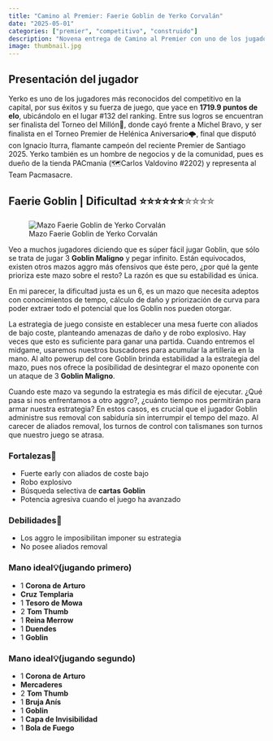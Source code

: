 ```yaml
---
title: "Camino al Premier: Faerie Goblin de Yerko Corvalán"
date: "2025-05-01"
categories: ["premier", "competitivo", "construido"]
description: "Novena entrega de Camino al Premier con uno de los jugadores más laureleados de la escena Santiaguina"
image: thumbnail.jpg
---
```


## Presentación del jugador

Yerko es uno de los jugadores más reconocidos del competitivo en la capital, por sus éxitos y su fuerza de juego, que yace en **1719.9 puntos de elo**, ubicándolo en el lugar #132 del ranking. Entre sus logros se encuentran ser finalista del Torneo del Millón💸, donde cayó frente a Michel Bravo, y ser finalista en el Torneo Premier de Helénica Aniversario🌩️, final que disputó con Ignacio Iturra, flamante campeón del reciente Premier de Santiago 2025. Yerko también es un hombre de negocios y de la comunidad, pues es dueño de la tienda PACmania (🗺️Carlos Valdovino #2202) y representa al Team Pacmasacre.

## Faerie Goblin \| Dificultad ⭐⭐⭐⭐⭐⭐[⭐⭐⭐⭐]{style="color: transparent; text-shadow: 0 0 0 gray;"}

![Mazo Faerie Goblin de Yerko Corvalán](faerie-goblin.png){fig-align="center"}

Veo a muchos jugadores diciendo que es súper fácil jugar Goblin, que sólo se trata de jugar 3 **Goblin Maligno** y pegar infinito. Están equivocados, existen otros mazos aggro más ofensivos que éste pero, ¿por qué la gente prioriza este mazo sobre el resto? La razón es que su estabilidad es única.

En mi parecer, la dificultad justa es un 6, es un mazo que necesita adeptos con conocimientos de tempo, cálculo de daño y priorización de curva para poder extraer todo el potencial que los Goblin nos pueden otorgar.

La estrategia de juego consiste en establecer una mesa fuerte con aliados de bajo coste, planteando amenazas de daño y de robo explosivo. Hay veces que esto es suficiente para ganar una partida. Cuando entremos el midgame, usaremos nuestros buscadores para acumular la artillería en la mano. Al alto powerup del core Goblin brinda estabilidad a la estrategia del mazo, pues nos ofrece la posibilidad de desintegrar el mazo oponente con un ataque de 3 **Goblin Maligno**.

Cuando este mazo va segundo la estrategia es más difícil de ejecutar. ¿Qué pasa si nos enfrentamos a otro aggro?, ¿cuánto tiempo nos permitirán para armar nuestra estrategia? En estos casos, es crucial que el jugador Goblin administre sus removal con sabiduría sin interrumpir el tempo del mazo. Al carecer de aliados removal, los turnos de control con talismanes son turnos que nuestro juego se atrasa.

### Fortalezas💪

-   Fuerte early con aliados de coste bajo
-   Robo explosivo
-   Búsqueda selectiva de **cartas** **Goblin**
-   Potencia agresiva cuando el juego ha avanzado

### Debilidades💩

-   Los aggro le imposibilitan imponer su estrategia
-   No posee aliados removal

### Mano ideal💡(jugando primero)

-   1 **Corona de Arturo**
-   **Cruz Templaria**
-   1 **Tesoro de Mowa**
-   2 **Tom Thumb**
-   1 **Reina Merrow**
-   1 **Duendes**
-   1 **Goblin**

### Mano ideal💡(jugando segundo)

-   1 **Corona de Arturo**
-   **Mercaderes**
-   2 **Tom Thumb**
-   1 **Bruja Anís**
-   1 **Goblin**
-   1 **Capa de Invisibilidad**
-   1 **Bola de Fuego**
